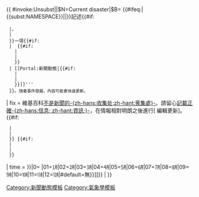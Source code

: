 {{ {{{|safesubst:}}}#invoke:Unsubst||$N=Current disaster|$B=
<!--{{Current disaster}} begin-->{{#ifeq:{{NAMESPACE}}|{{<includeonly>subst:</includeonly>NAMESPACE}}|<includeonly>[[Category:Pages with incorrectly substituted templates|{{PAGENAME}}]]</includeonly>|}}{{Ambox
| name  = Current disaster
| type = notice
| image = [[File:Gnome globe current event.svg|50x40px|alt=]]
| text = '''本{{#If: {{{type|}}}|{{{type|}}}|文}}記述{{#if:{{{name|}}}
  |{{{name}}}，
  |
  }}一項{{#if:{{{link|}}}
  | {{{date|current}}} {{#if:{{{severity|}}}
    |{{{severity}}}
    |
    }} {{{event|disaster}}}
  | [[Portal:新聞動態|{{{time|正在發生的}}}{{#if:{{{severity|}}}
    |{{{severity}}}
    |
    }}{{{event|災難}}}]]'''
  }}。<span style="margin-top: 0.2em; font-size: 90%;">随着事件發展，內容可能會快速更新。</span>
| fix   = 維基百科[[Wikipedia:不要倉促編輯|不是新聞的-{zh-hans:收集处;zh-hant:蒐集處}-]]。請留心[[Wikipedia:可供查證|記載正確-{zh-hans:信息; zh-hant:資訊;}-]]，在情報相對明朗之後進行<span class="plainlinks">[{{SERVER}}{{localurl:{{NAMESPACE}}:{{PAGENAME}}|action=edit}} 編輯更新]</span>。{{#if:{{{areas|}}}
  | &#x20;{{{areas}}}
  |
  }} {{#if:{{{notes|}}}
  | &#x20;{{{notes}}}
  |
  }}
| time = {{{time|<noinclude>{{#time:c}}</noinclude>}}}
}}{{namespace||[[Category:新闻动态|{{#switch:{{#time:m|{{{time}}}}}|0=&#32;|01=㋀|02=㋁|03=㋂|04=㋃|05=㋄|06=㋅|07=㋆|08=㋇|09=㋈|10=㋉|11=㋊|12=㋋|#default=無{{PAGENAME}}}}]]}}
| <!--{{Current disaster}} end-->
}}<noinclude>[[Category:新聞動態模板]][[Category:氣象學模板]]
</noinclude>